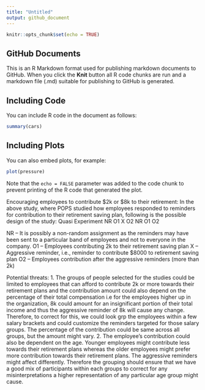 ---
title: "Untitled"
output: github_document
---

```{r setup, include=FALSE}
knitr::opts_chunk$set(echo = TRUE)
```

## GitHub Documents

This is an R Markdown format used for publishing markdown documents to GitHub. When you click the **Knit** button all R code chunks are run and a markdown file (.md) suitable for publishing to GitHub is generated.

## Including Code

You can include R code in the document as follows:

```{r cars}
summary(cars)
```

## Including Plots

You can also embed plots, for example:

```{r pressure, echo=FALSE}
plot(pressure)
```

Note that the `echo = FALSE` parameter was added to the code chunk to prevent printing of the R code that generated the plot.


Encouraging employees to contribute $2k or $8k to their retirement:
In the above study, where POPS studied how employees responded to reminders for contribution to their retirement saving plan, following is the possible design of the study:
Quasi Experiment
NR	O1	X	O2
NR	O1		O2

NR – It is possibly a non-random assignment as the reminders may have been sent to a particular band of employees and not to everyone in the company.
O1 – Employees contributing 2k to their retirement saving plan
X – Aggressive reminder, i.e., reminder to contribute $8000 to retirement saving plan
O2 – Employees contribution after the aggressive reminders (more than 2k)

Potential threats:
1.	The groups of people selected for the studies could be limited to employees that can afford to contribute 2k or more towards their retirement plans and the contribution amount could also depend on the percentage of their total compensation i.e for the employees higher up in the organization, 8k could amount for an insignificant portion of their total income and thus the aggressive reminder of 8k will cause any change. Therefore, to correct for this, we could look grp the employees within a few salary brackets and could customize the reminders targeted for those salary groups. The percentage of the contribution could be same across all groups, but the amount might vary.
2.	The employee’s contribution could also be dependent on the age. Younger employees might contribute less towards their retirement plans whereas the older employees might prefer more contribution towards their retirement plans. The aggressive reminders might affect differently. Therefore the grouping should ensure that we have a good mix of participants within each groups to correct for any misinterpretations a higher representation of any particular age group might cause.

